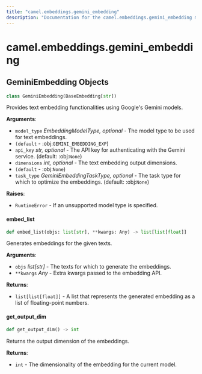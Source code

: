 ```yaml
---
title: "camel.embeddings.gemini_embedding"
description: "Documentation for the camel.embeddings.gemini_embedding module"
---
```


<a id="camel.embeddings.gemini_embedding"></a>

# camel.embeddings.gemini\_embedding

<a id="camel.embeddings.gemini_embedding.GeminiEmbedding"></a>

## GeminiEmbedding Objects

```python
class GeminiEmbedding(BaseEmbedding[str])
```

Provides text embedding functionalities using Google's Gemini models.

**Arguments**:

- `model_type` _EmbeddingModelType, optional_ - The model type to be
  used for text embeddings.
- `(default` - :obj:`GEMINI_EMBEDDING_EXP`)
- `api_key` _str, optional_ - The API key for authenticating with the
  Gemini service. (default: :obj:`None`)
- `dimensions` _int, optional_ - The text embedding output dimensions.
- `(default` - :obj:`None`)
- `task_type` _GeminiEmbeddingTaskType, optional_ - The task type for which
  to optimize the embeddings. (default: :obj:`None`)
  

**Raises**:

- `RuntimeError` - If an unsupported model type is specified.

<a id="camel.embeddings.gemini_embedding.GeminiEmbedding.embed_list"></a>

#### embed\_list

```python
def embed_list(objs: list[str], **kwargs: Any) -> list[list[float]]
```

Generates embeddings for the given texts.

**Arguments**:

- `objs` _list[str]_ - The texts for which to generate the embeddings.
- `**kwargs` _Any_ - Extra kwargs passed to the embedding API.
  

**Returns**:

- `list[list[float]]` - A list that represents the generated embedding
  as a list of floating-point numbers.

<a id="camel.embeddings.gemini_embedding.GeminiEmbedding.get_output_dim"></a>

#### get\_output\_dim

```python
def get_output_dim() -> int
```

Returns the output dimension of the embeddings.

**Returns**:

- `int` - The dimensionality of the embedding for the current model.

